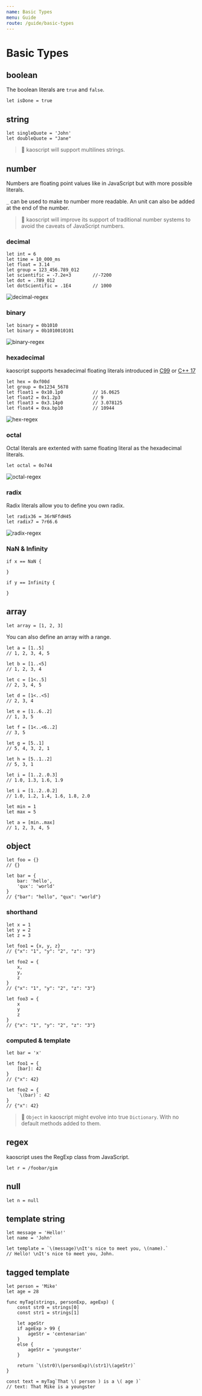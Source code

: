 ```yaml
---
name: Basic Types
menu: Guide
route: /guide/basic-types
---
```


# Basic Types

## boolean

The boolean literals are `true` and `false`.


```kaoscript
let isDone = true
```

## string

```kaoscript
let singleQuote = 'John'
let doubleQuote = "Jane"
```
> :construction: kaoscript will support multilines strings.

## number

Numbers are floating point values like in JavaScript but with more possible literals.

`_` can be used to make to number more readable.
An unit can also be added at the end of the number.

> :construction: kaoscript will improve its support of traditional number systems to avoid the caveats of JavaScript numbers.

### decimal

```kaoscript
let int = 6
let time = 10_000_ms
let float = 3.14
let group = 123_456.789_012
let scientific = -7.2e+3		//-7200
let dot = .789_012
let dotScientific = .1E4		// 1000
```

![decimal-regex](@images/guide/basic-types/decimal.svg)

### binary

```kaoscript
let binary = 0b1010
let binary = 0b1010010101
```

![binary-regex](@images/guide/basic-types/binary.svg)

### hexadecimal

kaoscript supports hexadecimal floating literals introduced in [C99](https://en.cppreference.com/w/c/language/floating_constant) or [C++ 17](https://en.cppreference.com/w/cpp/language/floating_literal)

```kaoscript
let hex = 0xf00d
let group = 0x1234_5678
let float1 = 0x10.1p0			// 16.0625
let float2 = 0x1.2p3			// 9
let float3 = 0x3.14p0			// 3.078125
let float4 = 0xa.bp10			// 10944
```

![hex-regex](@images/guide/basic-types/hex.svg)

### octal

Octal literals are extented with same floating literal as the hexadecimal literals.

```kaoscript
let octal = 0o744
```

![octal-regex](@images/guide/basic-types/octal.svg)

### radix

Radix literals allow you to define you own radix.

```kaoscript
let radix36 = 36rNFfdH45
let radix7 = 7r66.6
```

![radix-regex](@images/guide/basic-types/radix.svg)

### NaN & Infinity

```kaoscript
if x == NaN {

}

if y == Infinity {

}
```

## array

```kaoscript
let array = [1, 2, 3]
```

You can also define an array with a range.

```kaoscript
let a = [1..5]
// 1, 2, 3, 4, 5

let b = [1..<5]
// 1, 2, 3, 4

let c = [1<..5]
// 2, 3, 4, 5

let d = [1<..<5]
// 2, 3, 4

let e = [1..6..2]
// 1, 3, 5

let f = [1<..<6..2]
// 3, 5

let g = [5..1]
// 5, 4, 3, 2, 1

let h = [5..1..2]
// 5, 3, 1

let i = [1..2..0.3]
// 1.0, 1.3, 1.6, 1.9

let i = [1..2..0.2]
// 1.0, 1.2, 1.4, 1.6, 1.8, 2.0
```

```kaoscript
let min = 1
let max = 5

let a = [min..max]
// 1, 2, 3, 4, 5
```

## object

```kaoscript
let foo = {}
// {}

let bar = {
	bar: 'hello',
	'qux': 'world'
}
// {"bar": "hello", "qux": "world"}
```

### shorthand

```kaoscript
let x = 1
let y = 2
let z = 3

let foo1 = {x, y, z}
// {"x": "1", "y": "2", "z": "3"}

let foo2 = {
	x,
	y,
	z
}
// {"x": "1", "y": "2", "z": "3"}

let foo3 = {
	x
	y
	z
}
// {"x": "1", "y": "2", "z": "3"}
```

### computed & template

```kaoscript
let bar = 'x'

let foo1 = {
	[bar]: 42
}
// {"x": 42}

let foo2 = {
	`\(bar)`: 42
}
// {"x": 42}
```

> :construction: `Object` in kaoscript might evolve into true `Dictionary`. With no default methods added to them.

## regex

kaoscript uses the RegExp class from JavaScript.

```kaoscript
let r = /foobar/gim
```

## null

```kaoscript
let n = null
```


## template string

```kaoscript
let message = 'Hello!'
let name = 'John'

let template = `\(message)\nIt's nice to meet you, \(name).`
// Hello! \nIt's nice to meet you, John.
```

## tagged template

```kaoscript
let person = 'Mike'
let age = 28

func myTag(strings, personExp, ageExp) {
	const str0 = strings[0]
	const str1 = strings[1]

	let ageStr
	if ageExp > 99 {
		ageStr = 'centenarian'
	}
	else {
		ageStr = 'youngster'
	}

	return `\(str0)\(personExp)\(str1)\(ageStr)`
}

const text = myTag`That \( person ) is a \( age )`
// text: That Mike is a youngster
```